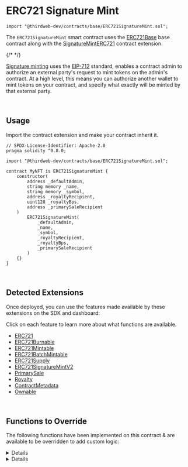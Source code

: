 
# ERC721 Signature Mint

```text
import "@thirdweb-dev/contracts/base/ERC721SignatureMint.sol";
```

The `ERC721SignatureMint` smart contract uses the
[ERC721Base](/solidity/base-contracts/erc721base)
base contract along with the [SignatureMintERC721](/solidity/extensions/erc721signaturemint) contract extension.

  {/* <ViewContractCodeButton
    link="https://github.com/thirdweb-dev/contracts/blob/main/contracts/base/ERC721SignatureMint.sol"
    name="ERC721SignatureMint"
  /> */}

[Signature minting](/glossary/signature-based-minting) uses the [EIP-712](https://eips.ethereum.org/EIPS/eip-712) standard,
enables a contract admin to authorize an external party's request to mint tokens on the admin's contract.
At a high level, this means you can authorize another wallet to mint tokens
on your contract, and specify what exactly will be minted by that external party.

<br/>

## Usage

Import the contract extension and make your contract inherit it.

```text
// SPDX-License-Identifier: Apache-2.0
pragma solidity ^0.8.0;

import "@thirdweb-dev/contracts/base/ERC721SignatureMint.sol";

contract MyNFT is ERC721SignatureMint {
    constructor(
        address _defaultAdmin,
        string memory _name,
        string memory _symbol,
        address _royaltyRecipient,
        uint128 _royaltyBps,
        address _primarySaleRecipient
    )
        ERC721SignatureMint(
            _defaultAdmin,
            _name,
            _symbol,
            _royaltyRecipient,
            _royaltyBps,
            _primarySaleRecipient
        )
    {}
}
```

<br/>

## Detected Extensions

Once deployed, you can use the features made available by these extensions on the SDK and dashboard:

Click on each feature to learn more about what functions are available.

- [ERC721](/solidity/extensions/erc721)
- [ERC721Burnable](/solidity/extensionserc721burnable)
- [ERC721Mintable](/solidity/extensions/erc721mintable)
- [ERC721BatchMintable](/solidity/extensions/erc721batchmintable)
- [ERC721Supply](/solidity/extensions/erc721supply)
- [ERC721SignatureMintV2](/solidity/extensions/erc721signaturemint)
- [PrimarySale](/solidity/extensions/primarysale)
- [Royalty](/solidity/extensions/royalty)
- [ContractMetadata](/solidity/extensions/contractmetadata)
- [Ownable](/solidity/extensions/ownable)

<br/>

## Functions to Override

The following functions have been implemented on this contract & are available to be overridden to add custom logic:

<Details id="mintWithSignature" summary="mintWithSignature">

```text
/**
     *  @notice           Mints tokens according to the provided mint request.
     *
     *  @param _req       The payload / mint request.
     *  @param _signature The signature produced by an account signing the mint request.
     */
    function mintWithSignature(MintRequest calldata _req, bytes calldata _signature)
        external
        payable
        virtual
        override
        returns (address signer)
    {
        require(_req.quantity == 1, "quantity must be 1");

        uint256 tokenIdToMint = nextTokenIdToMint();

        // Verify and process payload.
        signer = _processRequest(_req, _signature);

        address receiver = _req.to;

        // Collect price
        _collectPriceOnClaim(_req.primarySaleRecipient, _req.quantity, _req.currency, _req.pricePerToken);

        // Set royalties, if applicable.
        if (_req.royaltyRecipient != address(0) && _req.royaltyBps != 0) {
            _setupRoyaltyInfoForToken(tokenIdToMint, _req.royaltyRecipient, _req.royaltyBps);
        }

        // Mint tokens.
        _setTokenURI(tokenIdToMint, _req.uri);
        _safeMint(receiver, _req.quantity);

        emit TokensMintedWithSignature(signer, receiver, tokenIdToMint, _req);
    }
```
</Details>

<Details id="_collectPriceOnClaim" summary="_collectPriceOnClaim">

```text
  /// @dev Collects and distributes the primary sale value of NFTs being claimed.
    function _collectPriceOnClaim(
        address _primarySaleRecipient,
        uint256 _quantityToClaim,
        address _currency,
        uint256 _pricePerToken
    ) internal virtual {
        if (_pricePerToken == 0) {
            return;
        }

        uint256 totalPrice = _quantityToClaim * _pricePerToken;

        if (_currency == CurrencyTransferLib.NATIVE_TOKEN) {
            require(msg.value == totalPrice, "Must send total price.");
        }

        address saleRecipient = _primarySaleRecipient == address(0) ? primarySaleRecipient() : _primarySaleRecipient;
        CurrencyTransferLib.transferCurrency(_currency, msg.sender, saleRecipient, totalPrice);
    }
```
</Details>
